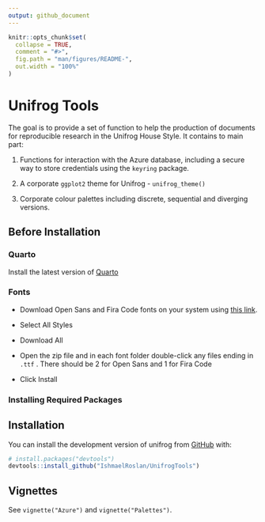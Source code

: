 ```yaml
---
output: github_document
---
```


<!-- README.md is generated from README.Rmd. Please edit that file -->

```r
knitr::opts_chunk$set(
  collapse = TRUE,
  comment = "#>",
  fig.path = "man/figures/README-",
  out.width = "100%"
)
```

# Unifrog Tools

<!-- badges: start -->

<!-- badges: end -->

The goal is to provide a set of function to help the production of documents for reproducible research in the Unifrog House Style. It contains to main part:

1.  Functions for interaction with the Azure database, including a secure way to store credentials using the `keyring` package.

2. A corporate `ggplot2` theme for Unifrog - `unifrog_theme()`

3. Corporate colour palettes including discrete, sequential and diverging versions.

## Before Installation

### Quarto

Install the latest version of [Quarto](https://quarto.org/docs/get-started/)

### Fonts

-   Download Open Sans and Fira Code fonts on your system using [this link](https://fonts.google.com/share?selection.family=Fira%20Code:wght@300%7COpen%20Sans:ital,wght@0,300;0,400;0,500;0,600;0,700;0,800;1,300;1,400;1,500;1,600;1,700;1,800).

-   Select All Styles

-   Download All

-   Open the zip file and in each font folder double-click any files ending in `.ttf` . There should be 2 for Open Sans and 1 for Fira Code

-   Click Install

### Installing Required Packages

## Installation

You can install the development version of unifrog from [GitHub](https://github.com/IshmaelRoslan/UnifrogTools) with:

``` r
# install.packages("devtools")
devtools::install_github("IshmaelRoslan/UnifrogTools")
```

## Vignettes

See `vignette("Azure")` and  `vignette("Palettes")`.
